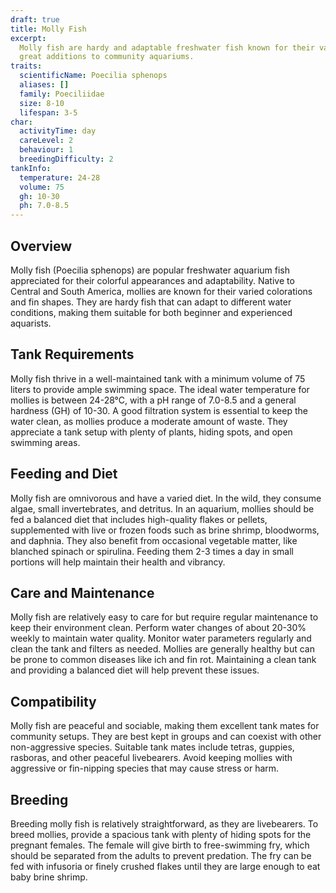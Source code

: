 ```yaml
---
draft: true
title: Molly Fish
excerpt:
  Molly fish are hardy and adaptable freshwater fish known for their varied colors and peaceful nature, making them
  great additions to community aquariums.
traits:
  scientificName: Poecilia sphenops
  aliases: []
  family: Poeciliidae
  size: 8-10
  lifespan: 3-5
char:
  activityTime: day
  careLevel: 2
  behaviour: 1
  breedingDifficulty: 2
tankInfo:
  temperature: 24-28
  volume: 75
  gh: 10-30
  ph: 7.0-8.5
---
```


## Overview

Molly fish (Poecilia sphenops) are popular freshwater aquarium fish appreciated for their colorful appearances and
adaptability. Native to Central and South America, mollies are known for their varied colorations and fin shapes. They
are hardy fish that can adapt to different water conditions, making them suitable for both beginner and experienced
aquarists.

## Tank Requirements

Molly fish thrive in a well-maintained tank with a minimum volume of 75 liters to provide ample swimming space. The
ideal water temperature for mollies is between 24-28°C, with a pH range of 7.0-8.5 and a general hardness (GH) of 10-30.
A good filtration system is essential to keep the water clean, as mollies produce a moderate amount of waste. They
appreciate a tank setup with plenty of plants, hiding spots, and open swimming areas.

## Feeding and Diet

Molly fish are omnivorous and have a varied diet. In the wild, they consume algae, small invertebrates, and detritus. In
an aquarium, mollies should be fed a balanced diet that includes high-quality flakes or pellets, supplemented with live
or frozen foods such as brine shrimp, bloodworms, and daphnia. They also benefit from occasional vegetable matter, like
blanched spinach or spirulina. Feeding them 2-3 times a day in small portions will help maintain their health and
vibrancy.

## Care and Maintenance

Molly fish are relatively easy to care for but require regular maintenance to keep their environment clean. Perform
water changes of about 20-30% weekly to maintain water quality. Monitor water parameters regularly and clean the tank
and filters as needed. Mollies are generally healthy but can be prone to common diseases like ich and fin rot.
Maintaining a clean tank and providing a balanced diet will help prevent these issues.

## Compatibility

Molly fish are peaceful and sociable, making them excellent tank mates for community setups. They are best kept in
groups and can coexist with other non-aggressive species. Suitable tank mates include tetras, guppies, rasboras, and
other peaceful livebearers. Avoid keeping mollies with aggressive or fin-nipping species that may cause stress or harm.

## Breeding

Breeding molly fish is relatively straightforward, as they are livebearers. To breed mollies, provide a spacious tank
with plenty of hiding spots for the pregnant females. The female will give birth to free-swimming fry, which should be
separated from the adults to prevent predation. The fry can be fed with infusoria or finely crushed flakes until they
are large enough to eat baby brine shrimp.
